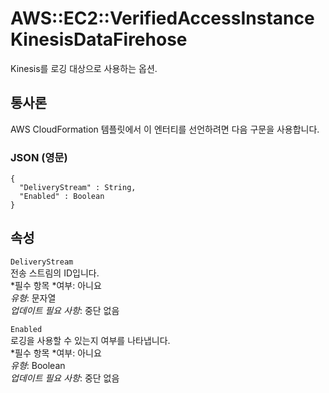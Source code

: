 # AWS::EC2::VerifiedAccessInstance KinesisDataFirehose

Kinesis를 로깅 대상으로 사용하는 옵션.

## 통사론

AWS CloudFormation 템플릿에서 이 엔터티를 선언하려면 다음 구문을 사용합니다.

### JSON (영문)

```
{
  "DeliveryStream" : String,
  "Enabled" : Boolean
}
```

## 속성

`DeliveryStream`  
전송 스트림의 ID입니다.  
*필수 항목 *여부: 아니요  
_유형_: 문자열  
_업데이트 필요 사항_: 중단 없음

`Enabled`  
로깅을 사용할 수 있는지 여부를 나타냅니다.  
*필수 항목 *여부: 아니요  
_유형_: Boolean  
_업데이트 필요 사항_: 중단 없음
